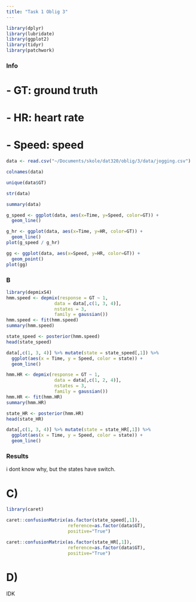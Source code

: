 ```yaml
---
title: "Task 1 Oblig 3"
---
```


```r
library(dplyr)
library(lubridate)
library(ggplot2)
library(tidyr)
library(patchwork)
```

### Info
# - GT: ground truth
# - HR: heart rate
# - Speed: speed


```r
data <- read.csv("~/Documents/skole/dat320/oblig/3/data/jogging.csv")
```

```r
colnames(data)
```

```r
unique(data$GT)
```

```r
str(data)
```

```r
summary(data)
```

```r
g_speed <- ggplot(data, aes(x=Time, y=Speed, color=GT)) +
  geom_line()

g_hr <- ggplot(data, aes(x=Time, y=HR, color=GT)) +
  geom_line()
plot(g_speed / g_hr)
```

```r
gg <- ggplot(data, aes(x=Speed, y=HR, color=GT)) +
  geom_point()
plot(gg)
```

### B

```r
library(depmixS4)
hmm.speed <- depmix(response = GT ~ 1,
                  data = data[,c(1, 3, 4)],
                  nstates = 3,
                  family = gaussian())
hmm.speed <- fit(hmm.speed)
summary(hmm.speed)
```

```r
state_speed <- posterior(hmm.speed)
head(state_speed)
```
```r
data[,c(1, 3, 4)] %>% mutate(state = state_speed[,1]) %>%
  ggplot(aes(x = Time, y = Speed, color = state)) +
  geom_line()
```
```r
hmm.HR <- depmix(response = GT ~ 1,
                  data = data[,c(1, 2, 4)],
                  nstates = 3,
                  family = gaussian())
hmm.HR <- fit(hmm.HR)
summary(hmm.HR)
```
```r
state_HR <- posterior(hmm.HR)
head(state_HR)
```

```r
data[,c(1, 3, 4)] %>% mutate(state = state_HR[,1]) %>%
  ggplot(aes(x = Time, y = Speed, color = state)) +
  geom_line()
```
### Results
i dont know why, but the states have switch.

# C)

```r
library(caret)
```


```r
caret::confusionMatrix(as.factor(state_speed[,1]),
                       reference=as.factor(data$GT),
                       positive="True")
```

```r
caret::confusionMatrix(as.factor(state_HR[,1]),
                       reference=as.factor(data$GT),
                       positive="True")
```

# D)
IDK







